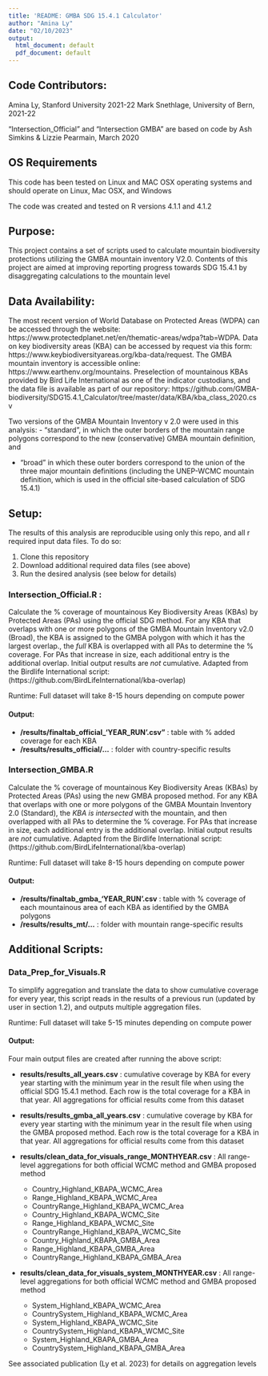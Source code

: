 ```yaml
---
title: 'README: GMBA SDG 15.4.1 Calculator'
author: "Amina Ly"
date: "02/10/2023"
output:
  html_document: default
  pdf_document: default
---
```


## Code Contributors: 
Amina Ly, Stanford University 2021-22
Mark Snethlage, University of Bern, 2021-22

"Intersection_Official" and "Intersection GMBA" are based on
code by Ash Simkins & Lizzie Pearmain, March 2020

## OS Requirements
This code has been tested on Linux and MAC OSX operating systems and should operate on 
Linux, Mac OSX, and Windows

The code was created and tested on R versions 4.1.1 and 4.1.2

## Purpose:
This project contains a set of scripts used to calculate mountain biodiversity protections 
utilizing the GMBA mountain inventory V2.0. Contents of this project are aimed at 
improving reporting progress towards SDG 15.4.1 by disaggregating calculations 
to the mountain level 

## Data Availability: 
The most recent version of World Database on Protected Areas (WDPA) can be accessed through the website: https://www.protectedplanet.net/en/thematic-areas/wdpa?tab=WDPA. Data on key biodiversity areas (KBA) can be accessed by request via this form: https://www.keybiodiversityareas.org/kba-data/request. The GMBA mountain inventory is accessible online: https://www.earthenv.org/mountains. Preselection of mountainous KBAs provided by Bird Life International as one of the indicator custodians, and the data file is available as part of our repository: https://github.com/GMBA-biodiversity/SDG15.4.1_Calculator/tree/master/data/KBA/kba_class_2020.csv 

Two versions of the GMBA Mountain Inventory v 2.0 were used in this analysis:
- "standard", in which the outer borders of the mountain range polygons correspond to the new (conservative) GMBA mountain definition, and

- "broad" in which these outer borders correspond to the union of the three major mountain definitions (including the UNEP-WCMC mountain definition, which is used in the official site-based calculation of SDG 15.4.1)

## Setup: 

The results of this analysis are reproducible using only this repo, and all r
required input data files. To do so:

1. Clone this repository
2. Download additional required data files (see above)
3. Run the desired analysis (see below for details)

### Intersection_Official.R :
Calculate the % coverage of mountainous Key Biodiversity Areas (KBAs) by 
Protected Areas (PAs) using the official SDG method. For any KBA that overlaps
with one or more polygons of the GMBA Mountain Inventory v2.0 (Broad), the KBA 
is assigned to the GMBA polygon with which it has the largest overlap., the _full_ KBA 
is overlapped with all PAs to determine the % coverage. For PAs that increase in size,
each additional entry is the additional overlap. Initial output results are _not_ cumulative. 
Adapted from the Birdlife International script:  (https://github.com/BirdLifeInternational/kba-overlap)

Runtime: Full dataset will take 8-15 hours depending on compute power

#### Output: 
   + **/results/finaltab_official_'YEAR_RUN'.csv"** : table with % added coverage for
   each KBA
   + **/results/results_official/...** : folder with country-specific results
   
### Intersection_GMBA.R
Calculate the % coverage of mountainous Key Biodiversity Areas (KBAs) by 
Protected Areas (PAs) using the new GMBA proposed method. For any KBA that overlaps
with one or more polygons of the GMBA Mountain Inventory 2.0 (Standard),
the _KBA is intersected_ with the mountain, and then overlapped
with all PAs to determine the % coverage. For PAs that increase in size, each 
additional entry is the additional overlap. Initial output results are _not_ 
cumulative. Adapted from the Birdlife International script:  
(https://github.com/BirdLifeInternational/kba-overlap)

Runtime: Full dataset will take 8-15 hours depending on compute power

#### Output: 
  + **/results/finaltab_gmba_'YEAR_RUN'.csv** : table with % coverage of each 
  mountainous area of each KBA as identified by the GMBA polygons
  + **/results/results_mt/...** : folder with mountain range-specific results
  
## Additional Scripts:

### Data_Prep_for_Visuals.R

To simplify aggregation and translate the data to show cumulative coverage for 
every year, this script reads in the results of a previous run (updated by user
in section 1.2), and outputs multiple aggregation files.

Runtime: Full dataset will take 5-15 minutes depending on compute power

#### Output: 

Four main output files are created after running the above script: 

  + **results/results_all_years.csv** : cumulative coverage by KBA for every year 
  starting with the minimum year in the result file when using the official
  SDG 15.4.1 method. Each row is the total coverage for a KBA in that year. 
  All aggregations for official results come from this dataset
  
  + **results/results_gmba_all_years.csv** : cumulative coverage by KBA for every year 
  starting with the minimum year in the result file when using the GMBA proposed
  method. Each row is the total coverage for a KBA in that year. All aggregations 
  for official results come from this dataset
  
  + **results/clean_data_for_visuals_range_MONTHYEAR.csv** : All range-level 
  aggregations for both official WCMC method and GMBA proposed method
  
      + Country_Highland_KBAPA_WCMC_Area
      + Range_Highland_KBAPA_WCMC_Area
      + CountryRange_Highland_KBAPA_WCMC_Area
      + Country_Highland_KBAPA_WCMC_Site
      + Range_Highland_KBAPA_WCMC_Site
      + CountryRange_Highland_KBAPA_WCMC_Site
      + Country_Highland_KBAPA_GMBA_Area
      + Range_Highland_KBAPA_GMBA_Area
      + CountryRange_Highland_KBAPA_GMBA_Area

  + **results/clean_data_for_visuals_system_MONTHYEAR.csv** : All range-level 
  aggregations for both official WCMC method and GMBA proposed method
      + System_Highland_KBAPA_WCMC_Area
      + CountrySystem_Highland_KBAPA_WCMC_Area
      + System_Highland_KBAPA_WCMC_Site
      + CountrySystem_Highland_KBAPA_WCMC_Site
      + System_Highland_KBAPA_GMBA_Area 
      + CountrySystem_Highland_KBAPA_GMBA_Area
      
  
See associated publication (Ly et al. 2023) for details on aggregation levels
  